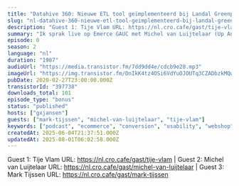 ```yaml
---
title: "Datahive 360: Nieuwe ETL tool geïmplementeerd bij Landal Greenparks, met Michel van Luijtelaar (Up Analytics), Tije Vlam (Trafficbuilders) en Mark Tijssen (Landal Greenparks)"
slug: "nl-datahive-360-nieuwe-etl-tool-geimplementeerd-bij-landal-greenparks-met-michel-van-luijtelaar-up-analytics-tije-vlam-trafficbuilders-en-mark-tijssen-landal-greenparks"
description: "Guest 1: Tije Vlam URL: https://nl.cro.cafe/gast/tije-vlam | Guest 2: Michel van Luijtelaar URL: https://nl.cro.cafe/gast/michel-van-luijtelaar | Guest 3: Mark Tijssen URL: https://nl.cro.cafe/gast/mark-tijssen"
summary: "Ik sprak live op Emerce GAUC met Michel van Luijtelaar (Up Analytics), Tije Vlam (Trafficbuilders) en Mark Tijssen (Landal Greenparks) over de nieuwe ETL (Extract Transform, Load) tool van Tije die nu in Beta is en inmiddels al een tijdje draait bij Landal."
episode: 0
season: 2
language: "nl"
duration: "1987"
audioUrl: "https://media.transistor.fm/7dd9dd4e/cdcb9e28.mp3"
imageUrl: "https://img.transistor.fm/DnIkK4tz4OSi6VdYuOJOUTq3CZADbzkMQw3l0eFiyOo/rs:fill:0:0:1/w:1400/h:1400/q:60/mb:500000/aHR0cHM6Ly9pbWct/dXBsb2FkLXByb2R1/Y3Rpb24udHJhbnNp/c3Rvci5mbS82ZWE3/YjRjMTM1YzRlZGJl/ZWMxZTYwMTI4ZDQ3/OTlhZS5qcGVn.webp"
pubDate: 2020-02-27T23:00:00.000Z
transistorId: "397738"
downloads_total: 101
episode_type: "bonus"
status: "published"
hosts: ["gxjansen"]
guests: ["mark-tijssen", "michel-van-luijtelaar", "tije-vlam"]
keywords: ["podcast", "ecommerce", "conversion", "usability", "webshop", "english"]
createdAt: 2025-06-04T21:37:51.000Z
updatedAt: 2025-08-01T06:02:58.000Z
---
```


Guest 1: Tije Vlam URL: https://nl.cro.cafe/gast/tije-vlam | Guest 2: Michel van Luijtelaar URL: https://nl.cro.cafe/gast/michel-van-luijtelaar | Guest 3: Mark Tijssen URL: https://nl.cro.cafe/gast/mark-tijssen
